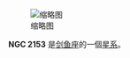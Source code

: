 {{NGCInfoBox|NGCID=NGC 2153|發現者=約翰·弗里德里希·威廉·赫歇爾|發現日期=1837年1月3日|其他編號=ESO 86-SC43|曆元=J2000.0|赤經=5時57分51.8秒
|赤緯=-66°24'3"|星座=剑鱼座|星體=星系|星等=13.1|表面亮度=|藍等=13.7}}
[[File:NGC_2153_DSS.jpg|缩略图]]

'''NGC 2153''' 是[[剑鱼座|剑鱼座]]的一個[[星系|星系]]。

{{NGCReference|2153}}
{{Catalogs|NGC=2153}}